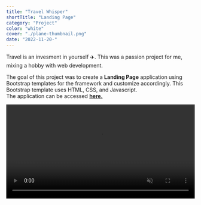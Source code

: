 ```yaml
---
title: "Travel Whisper"
shortTitle: "Landing Page"
category: "Project"
color: "white"
cover: "./plane-thumbnail.png"
date: "2022-11-20-"
---
```


Travel is an invesment in yourself ✈️.  This was a passion project for me, mixing a hobby with web development.<br />

The goal of this project was to create a **Landing Page** application using Bootstrap templates for the framework and customize accordingly.  This Bootstrap template uses HTML, CSS, and Javascript.  
The application can be accessed [**here.**](https://paul-matthew.github.io/Travel-Whisper/)


<video id="todovideo" width="100%" height="auto" controls autoplay="autoplay" muted loop playsinline="playsinline">
  <source src={v} />
</video>